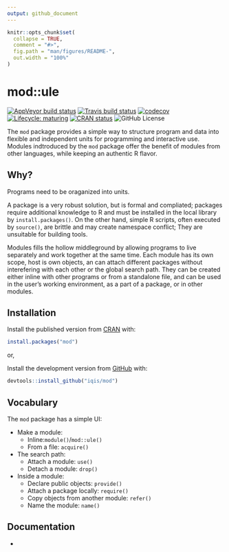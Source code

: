 ```yaml
---
output: github_document
---
```


<!-- README.md is generated from README.Rmd. Please edit that file -->

```r
knitr::opts_chunk$set(
  collapse = TRUE,
  comment = "#>",
  fig.path = "man/figures/README-",
  out.width = "100%"
)
```
# mod::ule

<!-- badges: start -->
  [![AppVeyor build status](https://ci.appveyor.com/api/projects/status/github/iqis/mod?branch=master&svg=true)](https://ci.appveyor.com/project/iqis/mod)
  [![Travis build status](https://travis-ci.org/iqis/mod.svg?branch=master)](https://travis-ci.org/iqis/mod)
  [![codecov](https://codecov.io/gh/iqis/mod/branch/master/graph/badge.svg)](https://codecov.io/gh/iqis/mod)
  [![Lifecycle: maturing](https://img.shields.io/badge/lifecycle-maturing-blue.svg)](https://www.tidyverse.org/lifecycle/#maturing)
[![CRAN status](https://www.r-pkg.org/badges/version/mod)](https://cran.r-project.org/package=mod)
![GitHub License](https://img.shields.io/github/license/iqis/mod)

<!-- badges: end -->

The `mod` package provides a simple way to structure program and data into flexible and independent units for programming and interactive use. Modules indtroduced by the `mod` package offer the benefit of modules from other languages, while keeping an authentic R flavor.

## Why?
Programs need to be oraganized into units. 

A package is a very robust solution, but is formal and compliated; packages require additional knowledge to R and must be installed in the local library by `install.packages()`. On the other hand, simple R scripts, often executed by `source()`, are brittle and may create namespace conflict; They are unsuitable for building tools.

Modules fills the hollow middleground by allowing programs to live separately and work together at the same time. Each module has its own scope, host is own objects, an can attach different packages without interefering with each other or the global search path. They can be created either inline with other programs or from a standalone file, and can be used in the user's working environment, as a part of a package, or in other modules. 


## Installation

Install the published version from [CRAN](https://CRAN.R-project.org/package=mod) with:

```r
install.packages("mod")
```
or,

Install the development version from [GitHub](https://github.com/) with:

``` r
devtools::install_github("iqis/mod")
```

## Vocabulary

The `mod` package has a simple UI:

- Make a module:
  - Inline:`module()`/`mod::ule()` 
  - From a file: `acquire()`

- The search path:
  - Attach a module: `use()`
  - Detach a module: `drop()`
  
- Inside a module:
  - Declare public objects: `provide()`
  - Attach a package locally: `require()`
  - Copy objects from another module: `refer()`
  - Name the module: `name()`

## Documentation

- 
